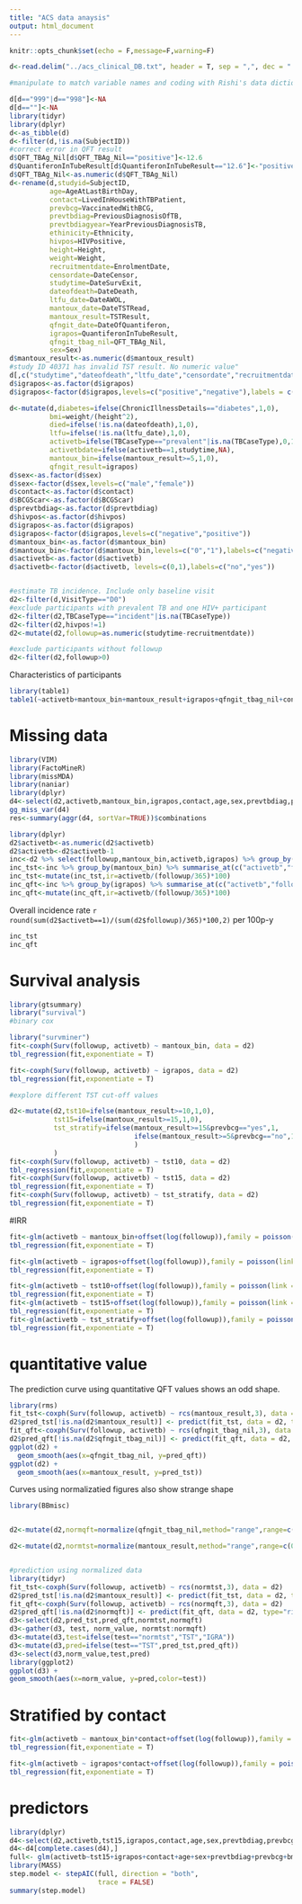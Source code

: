 ```yaml
---
title: "ACS data anaysis"
output: html_document
---
```


```r
knitr::opts_chunk$set(echo = F,message=F,warning=F)
```

```r
d<-read.delim("../acs_clinical_DB.txt", header = T, sep = ",", dec = ".")

#manipulate to match variable names and coding with Rishi's data dictionary

d[d=="999"|d=="998"]<-NA
d[d==""]<-NA
library(tidyr)
library(dplyr)
d<-as_tibble(d)
d<-filter(d,!is.na(SubjectID))
#correct error in QFT result
d$QFT_TBAg_Nil[d$QFT_TBAg_Nil=="positive"]<-12.6
d$QuantiferonInTubeResult[d$QuantiferonInTubeResult=="12.6"]<-"positive"
d$QFT_TBAg_Nil<-as.numeric(d$QFT_TBAg_Nil)
d<-rename(d,studyid=SubjectID,
          age=AgeAtLastBirthDay,
          contact=LivedInHouseWithTBPatient,
          prevbcg=VaccinatedWithBCG,
          prevtbdiag=PreviousDiagnosisOfTB,
          prevtbdiagyear=YearPreviousDiagnosisTB,
          ethinicity=Ethnicity,
          hivpos=HIVPositive,
          height=Height,
          weight=Weight,
          recruitmentdate=EnrolmentDate,
          censordate=DateCensor,
          studytime=DateSurvExit,
          dateofdeath=DateDeath,
          ltfu_date=DateAWOL,
          mantoux_date=DateTSTRead,
          mantoux_result=TSTResult,
          qfngit_date=DateOfQuantiferon,
          igrapos=QuantiferonInTubeResult,
          qfngit_tbag_nil=QFT_TBAg_Nil,
          sex=Sex)
d$mantoux_result<-as.numeric(d$mantoux_result)
#study ID 40371 has invalid TST result. No numeric value"
d[,c("studytime","dateofdeath","ltfu_date","censordate","recruitmentdate","qfngit_date","mantoux_date")]<-lapply(d[,c("studytime","dateofdeath","ltfu_date","censordate","recruitmentdate","qfngit_date","mantoux_date")],as.Date.character)
d$igrapos<-as.factor(d$igrapos)
d$igrapos<-factor(d$igrapos,levels=c("positive","negative"),labels = c("positive","negative"))          

d<-mutate(d,diabetes=ifelse(ChronicIllnessDetails=="diabetes",1,0),
          bmi=weight/(height^2),
          died=ifelse(!is.na(dateofdeath),1,0),
          ltfu=ifelse(!is.na(ltfu_date),1,0),
          activetb=ifelse(TBCaseType=="prevalent"|is.na(TBCaseType),0,1),
          activetbdate=ifelse(activetb==1,studytime,NA),
          mantoux_bin=ifelse(mantoux_result>=5,1,0),
          qfngit_result=igrapos)
d$sex<-as.factor(d$sex)
d$sex<-factor(d$sex,levels=c("male","female"))
d$contact<-as.factor(d$contact)
d$BCGScar<-as.factor(d$BCGScar)
d$prevtbdiag<-as.factor(d$prevtbdiag)
d$hivpos<-as.factor(d$hivpos)
d$igrapos<-as.factor(d$igrapos)
d$igrapos<-factor(d$igrapos,levels=c("negative","positive"))
d$mantoux_bin<-as.factor(d$mantoux_bin)
d$mantoux_bin<-factor(d$mantoux_bin,levels=c("0","1"),labels=c("negative","positive"))
d$activetb<-as.factor(d$activetb)
d$activetb<-factor(d$activetb, levels=c(0,1),labels=c("no","yes"))


#estimate TB incidence. Include only baseline visit
d2<-filter(d,VisitType=="D0")
#exclude participants with prevalent TB and one HIV+ participant
d2<-filter(d2,TBCaseType=="incident"|is.na(TBCaseType))
d2<-filter(d2,hivpos!=1)
d2<-mutate(d2,followup=as.numeric(studytime-recruitmentdate))

#exclude participants without followup
d2<-filter(d2,followup>0)

```

Characteristics of participants 

```r
library(table1)
table1(~activetb+mantoux_bin+mantoux_result+igrapos+qfngit_tbag_nil+contact+age+sex+prevtbdiag+prevbcg+bmi+MotherGrossMonthlyIncome +FatherGrossMonthlyIncome+GuardianGrossMonthlyIncome+followup,data=d2)

```


# Missing data

```r
library(VIM)
library(FactoMineR)
library(missMDA)
library(naniar)
library(dplyr)
d4<-select(d2,activetb,mantoux_bin,igrapos,contact,age,sex,prevtbdiag,prevbcg,bmi,MotherGrossMonthlyIncome,followup)
gg_miss_var(d4)
res<-summary(aggr(d4, sortVar=TRUE))$combinations
```

```r
library(dplyr)
d2$activetb<-as.numeric(d2$activetb)
d2$activetb<-d2$activetb-1
inc<-d2 %>% select(followup,mantoux_bin,activetb,igrapos) %>% group_by(mantoux_bin,igrapos) %>% summarise_at(c("activetb","followup"),sum,na.rm=T)
inc_tst<-inc %>% group_by(mantoux_bin) %>% summarise_at(c("activetb","followup"),sum, na.rm=T)
inc_tst<-mutate(inc_tst,ir=activetb/(followup/365)*100)
inc_qft<-inc %>% group_by(igrapos) %>% summarise_at(c("activetb","followup"),sum, na.rm=T)
inc_qft<-mutate(inc_qft,ir=activetb/(followup/365)*100)
```
Overall incidence rate `r round(sum(d2$activetb==1)/(sum(d2$followup)/365)*100,2)` per 100p-y

```r
inc_tst
inc_qft
```


# Survival analysis
```r
library(gtsummary)
library("survival")
#binary cox

library("survminer")
fit<-coxph(Surv(followup, activetb) ~ mantoux_bin, data = d2)
tbl_regression(fit,exponentiate = T)

fit<-coxph(Surv(followup, activetb) ~ igrapos, data = d2)
tbl_regression(fit,exponentiate = T)

#explore different TST cut-off values

d2<-mutate(d2,tst10=ifelse(mantoux_result>=10,1,0),
           tst15=ifelse(mantoux_result>=15,1,0),
           tst_stratify=ifelse(mantoux_result>=15&prevbcg=="yes",1,
                               ifelse(mantoux_result>=5&prevbcg=="no",1,0)
                               )
           )
fit<-coxph(Surv(followup, activetb) ~ tst10, data = d2)
tbl_regression(fit,exponentiate = T)
fit<-coxph(Surv(followup, activetb) ~ tst15, data = d2)
tbl_regression(fit,exponentiate = T)
fit<-coxph(Surv(followup, activetb) ~ tst_stratify, data = d2)
tbl_regression(fit,exponentiate = T)

```

#IRR

```r
fit<-glm(activetb ~ mantoux_bin+offset(log(followup)),family = poisson(link = "log"), data = d2)
tbl_regression(fit,exponentiate = T)

fit<-glm(activetb ~ igrapos+offset(log(followup)),family = poisson(link = "log"), data = d2)
tbl_regression(fit,exponentiate = T)

fit<-glm(activetb ~ tst10+offset(log(followup)),family = poisson(link = "log"), data = d2)
tbl_regression(fit,exponentiate = T)
fit<-glm(activetb ~ tst15+offset(log(followup)),family = poisson(link = "log"), data = d2)
tbl_regression(fit,exponentiate = T)
fit<-glm(activetb ~ tst_stratify+offset(log(followup)),family = poisson(link = "log"), data = d2)
tbl_regression(fit,exponentiate = T)

```


# quantitative value

The prediction curve using quantitative QFT values shows an odd shape. 

```r
library(rms)
fit_tst<-coxph(Surv(followup, activetb) ~ rcs(mantoux_result,3), data = d2)
d2$pred_tst[!is.na(d2$mantoux_result)] <- predict(fit_tst, data = d2, type="risk")
fit_qft<-coxph(Surv(followup, activetb) ~ rcs(qfngit_tbag_nil,3), data = d2)
d2$pred_qft[!is.na(d2$qfngit_tbag_nil)] <- predict(fit_qft, data = d2, type="risk")
ggplot(d2) +
  geom_smooth(aes(x=qfngit_tbag_nil, y=pred_qft)) 
ggplot(d2) +
  geom_smooth(aes(x=mantoux_result, y=pred_tst)) 

```

Curves using normalizatied figures also show strange shape

```r
library(BBmisc)


d2<-mutate(d2,normqft=normalize(qfngit_tbag_nil,method="range",range=c(0,1)))

d2<-mutate(d2,normtst=normalize(mantoux_result,method="range",range=c(0,1)))


#prediction using normalized data
library(tidyr)
fit_tst<-coxph(Surv(followup, activetb) ~ rcs(normtst,3), data = d2)
d2$pred_tst[!is.na(d2$mantoux_result)] <- predict(fit_tst, data = d2, type="risk")
fit_qft<-coxph(Surv(followup, activetb) ~ rcs(normqft,3), data = d2)
d2$pred_qft[!is.na(d2$normqft)] <- predict(fit_qft, data = d2, type="risk")
d3<-select(d2,pred_tst,pred_qft,normtst,normqft)
d3<-gather(d3, test, norm_value, normtst:normqft)
d3<-mutate(d3,test=ifelse(test=="normtst","TST","IGRA"))
d3<-mutate(d3,pred=ifelse(test=="TST",pred_tst,pred_qft))
d3<-select(d3,norm_value,test,pred)
library(ggplot2)
ggplot(d3) +
geom_smooth(aes(x=norm_value, y=pred,color=test)) 

```

# Stratified by contact

```r
fit<-glm(activetb ~ mantoux_bin*contact+offset(log(followup)),family = poisson(link = "log"), data = d2)
tbl_regression(fit,exponentiate = T)

fit<-glm(activetb ~ igrapos*contact+offset(log(followup)),family = poisson(link = "log"), data = d2)
tbl_regression(fit,exponentiate = T)
```

# predictors

```r
library(dplyr)
d4<-select(d2,activetb,tst15,igrapos,contact,age,sex,prevtbdiag,prevbcg,bmi,followup)
d4<-d4[complete.cases(d4),]
full<- glm(activetb~tst15+igrapos+contact+age+sex+prevtbdiag+prevbcg+bmi+offset(log(followup)), d4,family = poisson(link="log"))
library(MASS)
step.model <- stepAIC(full, direction = "both", 
                      trace = FALSE)
summary(step.model)
```
